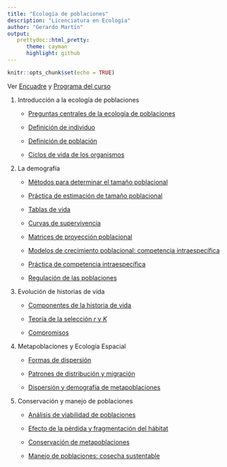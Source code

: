 ```yaml
---
title: "Ecología de poblaciones"
description: "Licenciatura en Ecología"
author: "Gerardo Martín"
output:
   prettydoc::html_pretty:
      theme: cayman
      highlight: github
---
```


```r
knitr::opts_chunk$set(echo = TRUE)
```

Ver [Encuadre](Encuadre.pdf) y [Programa del curso](Programa.pdf)
    
1. Introducción a la ecología de poblaciones

    - [Preguntas centrales de la ecología de poblaciones](Unidad-1/Preguntas-centrales.pdf)
    
    - [Definición de individuo](Unidad-1/Individuos.pdf)
          
    - [Definición de población](Unidad-1/Poblacion.pdf)
    
    - [Ciclos de vida de los organismos](Unidad-1/Ciclos-vida.pdf)
    
2. La demografía

    - [Métodos para determinar el tamaño poblacional](Unidad-2/Estimacion-tamano.pdf)
    
    - [Práctica de estimación de tamaño poblacional](Unidad-2/Practica-estimacion.html)
    
    - [Tablas de vida](Unidad-2/Tablas-vida.pdf)

    - [Curvas de supervivencia](Unidad-2/Curvas-sup.pdf)
    
    - [Matrices de proyección poblacional](Unidad-2/Matrices-proyeccion.pdf)

    - [Modelos de crecimiento poblacional: competencia intraespecífica](Unidad-2/Modelos-crecimiento.pdf)
    
    - [Práctica de competencia intraespecífica](Unidad-2/Practica-intra.html)
    
    - [Regulación de las poblaciones](Unidad-2/Regulacion-poblaciones.pdf)
    
3. Evolución de historias de vida

    - [Componentes de la historia de vida](Unidad-3/Componentes-historia.pdf)
    
    - [Teoría de la selección *r* y *K*](Unidad-3/Seleccion-r-K.pdf)
    
    - [Compromisos](Unidad-3/Compromisos.pdf)
    
4. Metapoblaciones y Ecología Espacial

    - [Formas de dispersión](Unidad-4/Formas-dispersion.pdf)
    
    - [Patrones de distribución y migración](Unidad-4/Patrones-distr-migr.pdf)
    
    - [Dispersión y demografía de metapoblaciones](Unidad-4/Dispersion-demografia.pdf)
    
5. Conservación y manejo de poblaciones
  
    - [Análisis de viabilidad de poblaciones](Unidad-5/Analisis-viabilidad.pdf)
    
    - [Efecto de la pérdida y fragmentación del hábitat](Unidad-5/Efecto-perdida-fragmentacion.pdf)
    
    - [Conservación de metapoblaciones](Unidad-5/Conservacion-meta.pdf)
    
    - [Manejo de poblaciones: cosecha sustentable](Unidad-5/Manejo-cosecha.pdf)